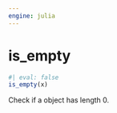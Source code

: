 ```yaml
---
engine: julia
---
```


# is_empty {#sec-doc}
    

::: {.callout-note appearance="simple" title="docblock" collapse=false}    


```julia
#| eval: false
is_empty(x)

```

Check if a object has length 0.
 


:::
    

